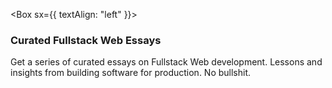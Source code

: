 
<Box sx={{ textAlign: "left" }}>

### Curated Fullstack Web Essays

Get a series of curated essays on Fullstack Web development. Lessons and insights from building software for production. No bullshit.

</Box>
